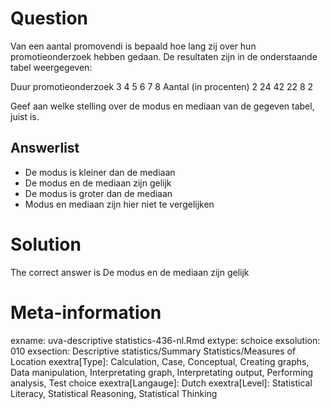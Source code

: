 Question
========

Van een aantal promovendi is bepaald hoe lang zij over hun promotieonderzoek hebben gedaan. De resultaten zijn in de onderstaande tabel weergegeven:

Duur promotieonderzoek 3 4 5 6 7 8
Aantal (in procenten) 2 24 42 22 8 2

Geef aan welke stelling over de modus en mediaan van de gegeven tabel, juist is. 

Answerlist
----------
* De modus is kleiner dan de mediaan
* De modus en de mediaan zijn gelijk
* De modus is groter dan de mediaan
* Modus en mediaan zijn hier niet te vergelijken

Solution
========

The correct answer is  De modus en de mediaan zijn gelijk 

Meta-information
================
exname: uva-descriptive statistics-436-nl.Rmd 
extype: schoice 
exsolution: 010 
exsection: Descriptive statistics/Summary Statistics/Measures of Location
exextra[Type]: Calculation, Case, Conceptual, Creating graphs, Data manipulation, Interpretating graph, Interpretating output, Performing analysis, Test choice 
exextra[Langauge]: Dutch 
exextra[Level]: Statistical Literacy, Statistical Reasoning, Statistical Thinking 
